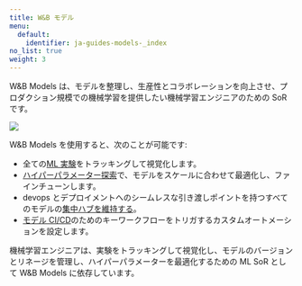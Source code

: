 ```yaml
---
title: W&B モデル
menu:
  default:
    identifier: ja-guides-models-_index
no_list: true
weight: 3
---
```


W&B Models は、モデルを整理し、生産性とコラボレーションを向上させ、プロダクション規模での機械学習を提供したい機械学習エンジニアのための SoR です。

<Frame>
    <img src="/images/general/architecture.png"  />
</Frame>

W&B Models を使用すると、次のことが可能です:

- 全ての[ML 実験](/ja/models/track/)をトラッキングして視覚化します。
- [ハイパーパラメーター探索](/ja/models/sweeps/)で、モデルをスケールに合わせて最適化し、ファインチューンします。
- devops とデプロイメントへのシームレスな引き渡しポイントを持つすべてのモデルの[集中ハブを維持する](/ja/models/core/registry/)。
- [モデル CI/CD](/ja/models/core/automations/)のためのキーワークフローをトリガするカスタムオートメーションを設定します。

機械学習エンジニアは、実験をトラッキングして視覚化し、モデルのバージョンとリネージを管理し、ハイパーパラメーターを最適化するための ML SoR として W&B Models に依存しています。